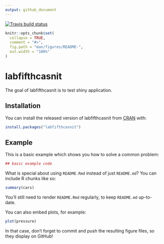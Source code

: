```yaml
---
output: github_document
---
```

[![Travis build status](https://travis-ci.org/nitinsverige/labfifthcasnit.svg?branch=master)](https://travis-ci.org/nitinsverige/labfifthcasnit)

<!-- README.md is generated from README.Rmd. Please edit that file -->

```r
knitr::opts_chunk$set(
  collapse = TRUE,
  comment = "#>",
  fig.path = "man/figures/README-",
  out.width = "100%"
)
```
# labfifthcasnit

The goal of labfifthcasnit is to test shiny application.

## Installation

You can install the released version of labfifthcasnit from [CRAN](https://CRAN.R-project.org) with:

``` r
install.packages("labfifthcasnit")
```

## Example

This is a basic example which shows you how to solve a common problem:

```r
## basic example code
```

What is special about using `README.Rmd` instead of just `README.md`? You can include R chunks like so:

```r
summary(cars)
```

You'll still need to render `README.Rmd` regularly, to keep `README.md` up-to-date.

You can also embed plots, for example:

```r
plot(pressure)
```

In that case, don't forget to commit and push the resulting figure files, so they display on GitHub!
